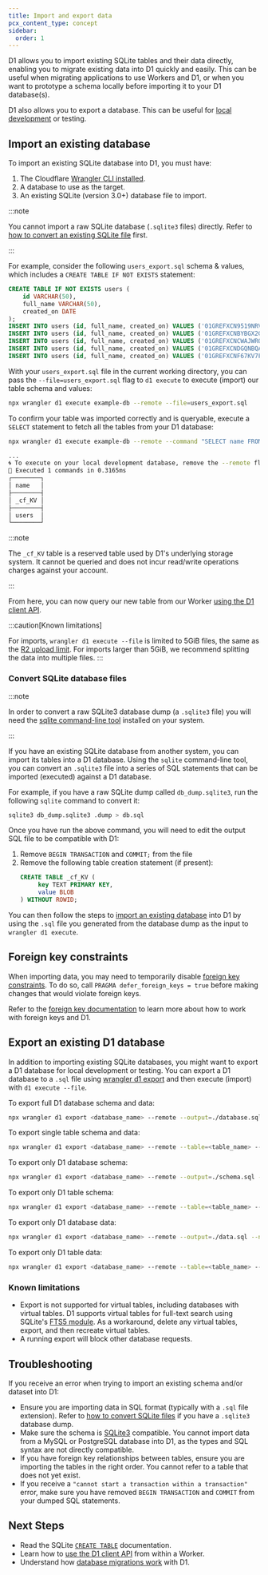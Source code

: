 ```yaml
---
title: Import and export data
pcx_content_type: concept
sidebar:
  order: 1
---
```


D1 allows you to import existing SQLite tables and their data directly, enabling you to migrate existing data into D1 quickly and easily. This can be useful when migrating applications to use Workers and D1, or when you want to prototype a schema locally before importing it to your D1 database(s).

D1 also allows you to export a database. This can be useful for [local development](/d1/build-with-d1/local-development/) or testing.

## Import an existing database

To import an existing SQLite database into D1, you must have:

1. The Cloudflare [Wrangler CLI installed](/workers/wrangler/install-and-update/).
2. A database to use as the target.
3. An existing SQLite (version 3.0+) database file to import.

:::note

You cannot import a raw SQLite database (`.sqlite3` files) directly. Refer to [how to convert an existing SQLite file](#convert-sqlite-database-files) first.

:::

For example, consider the following `users_export.sql` schema & values, which includes a `CREATE TABLE IF NOT EXISTS` statement:

```sql
CREATE TABLE IF NOT EXISTS users (
	id VARCHAR(50),
	full_name VARCHAR(50),
	created_on DATE
);
INSERT INTO users (id, full_name, created_on) VALUES ('01GREFXCN9519NRVXWTPG0V0BF', 'Catlaina Harbar', '2022-08-20 05:39:52');
INSERT INTO users (id, full_name, created_on) VALUES ('01GREFXCNBYBGX2GC6ZGY9FMP4', 'Hube Bilverstone', '2022-12-15 21:56:13');
INSERT INTO users (id, full_name, created_on) VALUES ('01GREFXCNCWAJWRQWC2863MYW4', 'Christin Moss', '2022-07-28 04:13:37');
INSERT INTO users (id, full_name, created_on) VALUES ('01GREFXCNDGQNBQAJG1AP0TYXZ', 'Vlad Koche', '2022-11-29 17:40:57');
INSERT INTO users (id, full_name, created_on) VALUES ('01GREFXCNF67KV7FPPSEJVJMEW', 'Riane Zamora', '2022-12-24 06:49:04');
```

With your `users_export.sql` file in the current working directory, you can pass the `--file=users_export.sql` flag to `d1 execute` to execute (import) our table schema and values:

```sh
npx wrangler d1 execute example-db --remote --file=users_export.sql
```

To confirm your table was imported correctly and is queryable, execute a `SELECT` statement to fetch all the tables from your D1 database:

```sh
npx wrangler d1 execute example-db --remote --command "SELECT name FROM sqlite_schema WHERE type='table' ORDER BY name;"
```

```sh output
...
🌀 To execute on your local development database, remove the --remote flag from your wrangler command.
🚣 Executed 1 commands in 0.3165ms
┌────────┐
│ name   │
├────────┤
│ _cf_KV │
├────────┤
│ users  │
└────────┘
```

:::note

The `_cf_KV` table is a reserved table used by D1's underlying storage system. It cannot be queried and does not incur read/write operations charges against your account.

:::

From here, you can now query our new table from our Worker [using the D1 client API](/d1/build-with-d1/d1-client-api/).

:::caution[Known limitations]

For imports, `wrangler d1 execute --file` is limited to 5GiB files, the same as the [R2 upload limit](/r2/platform/limits/). For imports larger than 5GiB, we recommend splitting the data into multiple files.
:::

### Convert SQLite database files

:::note

In order to convert a raw SQLite3 database dump (a `.sqlite3` file) you will need the [sqlite command-line tool](https://sqlite.org/cli.html) installed on your system.

:::

If you have an existing SQLite database from another system, you can import its tables into a D1 database. Using the `sqlite` command-line tool, you can convert an `.sqlite3` file into a series of SQL statements that can be imported (executed) against a D1 database.

For example, if you have a raw SQLite dump called `db_dump.sqlite3`, run the following `sqlite` command to convert it:

```sh
sqlite3 db_dump.sqlite3 .dump > db.sql
```

Once you have run the above command, you will need to edit the output SQL file to be compatible with D1:

1. Remove `BEGIN TRANSACTION` and `COMMIT;` from the file
2. Remove the following table creation statement (if present):
   ```sql
   CREATE TABLE _cf_KV (
    	key TEXT PRIMARY KEY,
    	value BLOB
   ) WITHOUT ROWID;
   ```

You can then follow the steps to [import an existing database](#import-an-existing-database) into D1 by using the `.sql` file you generated from the database dump as the input to `wrangler d1 execute`.

## Foreign key constraints

When importing data, you may need to temporarily disable [foreign key constraints](/d1/build-with-d1/foreign-keys/). To do so, call `PRAGMA defer_foreign_keys = true` before making changes that would violate foreign keys.

Refer to the [foreign key documentation](/d1/build-with-d1/foreign-keys/) to learn more about how to work with foreign keys and D1.

## Export an existing D1 database

In addition to importing existing SQLite databases, you might want to export a D1 database for local development or testing. You can export a D1 database to a `.sql` file using [wrangler d1 export](/workers/wrangler/commands/#export) and then execute (import) with `d1 execute --file`.

To export full D1 database schema and data:

```sh
npx wrangler d1 export <database_name> --remote --output=./database.sql
```

To export single table schema and data:

```sh
npx wrangler d1 export <database_name> --remote --table=<table_name> --output=./table.sql
```

To export only D1 database schema:

```sh
npx wrangler d1 export <database_name> --remote --output=./schema.sql --no-data
```

To export only D1 table schema:

```sh
npx wrangler d1 export <database_name> --remote --table=<table_name> --output=./schema.sql --no-data
```

To export only D1 database data:

```sh
npx wrangler d1 export <database_name> --remote --output=./data.sql --no-schema
```

To export only D1 table data:

```sh
npx wrangler d1 export <database_name> --remote --table=<table_name> --output=./data.sql --no-schema
```

### Known limitations

- Export is not supported for virtual tables, including databases with virtual tables. D1 supports virtual tables for full-text search using SQLite's [FTS5 module](https://www.sqlite.org/fts5.html). As a workaround, delete any virtual tables, export, and then recreate virtual tables.
- A running export will block other database requests.

## Troubleshooting

If you receive an error when trying to import an existing schema and/or dataset into D1:

- Ensure you are importing data in SQL format (typically with a `.sql` file extension). Refer to [how to convert SQLite files](#convert-sqlite-database-files) if you have a `.sqlite3` database dump.
- Make sure the schema is [SQLite3](https://www.sqlite.org/docs.html) compatible. You cannot import data from a MySQL or PostgreSQL database into D1, as the types and SQL syntax are not directly compatible.
- If you have foreign key relationships between tables, ensure you are importing the tables in the right order. You cannot refer to a table that does not yet exist.
- If you receive a `"cannot start a transaction within a transaction"` error, make sure you have removed `BEGIN TRANSACTION` and `COMMIT` from your dumped SQL statements.

## Next Steps

- Read the SQLite [`CREATE TABLE`](https://www.sqlite.org/lang_createtable.html) documentation.
- Learn how to [use the D1 client API](/d1/build-with-d1/d1-client-api/) from within a Worker.
- Understand how [database migrations work](/d1/reference/migrations/) with D1.
